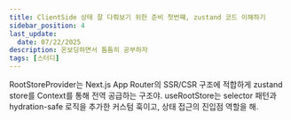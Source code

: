 ```yaml
---
title: ClientSide 상태 잘 다뤄보기 위한 준비 첫번쨰, zustand 코드 이해하기
sidebar_position: 4
last_update:
  date: 07/22/2025
description: 온보딩하면서 틈틈히 공부하자
tags: [스터디]
---
```



RootStoreProvider는 Next.js App Router의 SSR/CSR 구조에 적합하게 zustand store를 Context를 통해 전역 공급하는 구조야.
useRootStore는 selector 패턴과 hydration-safe 로직을 추가한 커스텀 훅이고, 상태 접근의 진입점 역할을 해.

